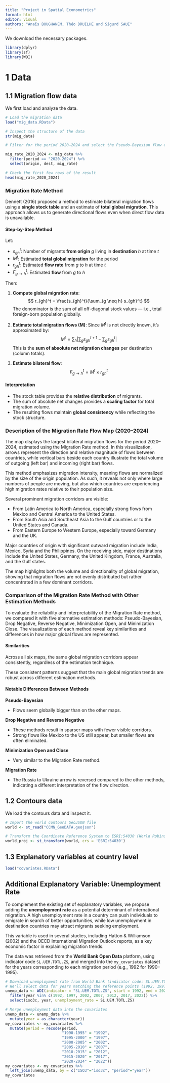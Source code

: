 ```yaml
---
title: "Project in Spatial Econometrics"
format: html
editor: visual
authors: "Anaïs BOUGHANEM, Théo DRUILHE and Sigurd SAUE"
---
```


We download the necessary packages.

```r
library(dplyr)
library(sf)
library(WDI)
```

# 1 Data

## 1.1 Migration flow data

We first load and analyze the data.

```r
# Load the migration data
load("mig_data.RData")

# Inspect the structure of the data
str(mig_data)
```

```r
# Filter for the period 2020–2024 and select the Pseudo-Bayesian flow estimates

mig_rate_2020_2024 <- mig_data %>%
  filter(period == "2020-2024") %>%
  select(origin, dest, mig_rate)

# Check the first few rows of the result
head(mig_rate_2020_2024)
```

### Migration Rate Method

Dennett (2016) proposed a method to estimate bilateral migration flows using a **single stock table** and an estimate of **total global migration**. This approach allows us to generate directional flows even when direct flow data is unavailable.

#### Step-by-Step Method

Let:

- $s_{gh}^t$: Number of migrants **from origin** $g$ living in **destination** $h$ at time $t$
- $M^t$: Estimated **total global migration** for the period
- $r_{gh}^t$: Estimated **flow rate** from $g$ to $h$ at time $t$
- $F_{g \rightarrow h}^t$: Estimated **flow** from $g$ to $h$

Then:

1. **Compute global migration rate**:
   $$
   r_{gh}^t = \frac{s_{gh}^t}{\sum_{g \neq h} s_{gh}^t}
   $$
   The denominator is the sum of all off-diagonal stock values — i.e., total foreign-born population globally.

2. **Estimate total migration flows (M)**:
   Since $M^t$ is not directly known, it's approximated by:
   $$
   M^t = \sum_h \left| \sum_g s_{gh}^{t+1} - \sum_g s_{gh}^{t} \right|
   $$
   This is the **sum of absolute net migration changes** per destination (column totals).

3. **Estimate bilateral flow**:
   $$
   F_{g \rightarrow h}^t = M^t \times r_{gh}^t
   $$

#### Interpretation

- The stock table provides the **relative distribution** of migrants.
- The sum of absolute net changes provides a **scaling factor** for total migration volume.
- The resulting flows maintain **global consistency** while reflecting the stock structure.

### Description of the Migration Rate Flow Map (2020–2024)

The map displays the largest bilateral migration flows for the period 2020–2024, estimated using the Migration Rate method. In this visualization, arrows represent the direction and relative magnitude of flows between countries, while vertical bars beside each country illustrate the total volume of outgoing (left bar) and incoming (right bar) flows.

This method emphasizes migration intensity, meaning flows are normalized by the size of the origin population. As such, it reveals not only where large numbers of people are moving, but also which countries are experiencing high migration rates relative to their population size.

Several prominent migration corridors are visible:

- From Latin America to North America, especially strong flows from Mexico and Central America to the United States.
- From South Asia and Southeast Asia to the Gulf countries or to the United States and Canada.
- From Eastern Europe to Western Europe, especially toward Germany and the UK.

Major countries of origin with significant outward migration include India, Mexico, Syria and the Philippines. On the receiving side, major destinations include the United States, Germany, the United Kingdom, France, Australia, and the Gulf states.

The map highlights both the volume and directionality of global migration, showing that migration flows are not evenly distributed but rather concentrated in a few dominant corridors.

### Comparison of the Migration Rate Method with Other Estimation Methods

To evaluate the reliability and interpretability of the Migration Rate method, we compared it with five alternative estimation methods: Pseudo-Bayesian, Drop Negative, Reverse Negative, Minimization Open, and Minimization Close. The visualizations of each method reveal key similarities and differences in how major global flows are represented.

#### Similarities

Across all six maps, the same global migration corridors appear consistently, regardless of the estimation technique.

These consistent patterns suggest that the main global migration trends are robust across different estimation methods.

#### Notable Differences Between Methods

**Pseudo-Bayesian**

- Flows seem globally bigger than on the other maps.

**Drop Negative and Reverse Negative**

- These methods result in sparser maps with fewer visible corridors.
- Strong flows like Mexico to the US still appear, but smaller flows are often eliminated.

**Minimization Open and Close**

- Very similar to the Migration Rate method.

**Migration Rate**

- The Russia to Ukraine arrow is reversed compared to the other methods, indicating a different interpretation of the flow direction.

## 1.2 Contours data

We load the contours data and inspect it.

```r
# Import the world contours GeoJSON file
world <- st_read("CCMN_GeoDATA.geojson")

# Transform the Coordinate Reference System to ESRI:54030 (World Robinson projection)
world_proj <- st_transform(world, crs = 'ESRI:54030')
```
## 1.3 Explanatory variables at country level

```r
load("covariates.RData")
```

## Additional Explanatory Variable: Unemployment Rate

To complement the existing set of explanatory variables, we propose adding the **unemployment rate** as a potential determinant of international migration. A high unemployment rate in a country can push individuals to emigrate in search of better opportunities, while low unemployment in destination countries may attract migrants seeking employment.

This variable is used in several studies, including Hatton & Williamson (2002) and the OECD International Migration Outlook reports, as a key economic factor in explaining migration trends.

The data was retrieved from the **World Bank Open Data** platform, using indicator code `SL.UEM.TOTL.ZS`, and merged into the `my_covariates` dataset for the years corresponding to each migration period (e.g., 1992 for 1990–1995).

```r
# Download unemployment rate from World Bank (indicator code: SL.UEM.TOTL.ZS)
# We'll select data for years matching the reference points (1992, 1997, 2007, 2012, 2017, 2022)
unemp_data <- WDI(indicator = "SL.UEM.TOTL.ZS", start = 1992, end = 2022, extra = TRUE) %>%
  filter(year %in% c(1992, 1997, 2002, 2007, 2012, 2017, 2022)) %>%
  select(iso3c, year, unemployment_rate = SL.UEM.TOTL.ZS)
```

```r
# Merge unemployment data into the covariates
unemp_data <- unemp_data %>%
  mutate(year = as.character(year))
my_covariates <- my_covariates %>%
  mutate(period = recode(period,
                         "1990-1995" = "1992",
                         "1995-2000" = "1997",
                         "2000-2005" = "2002",
                         "2005-2010" = "2007",
                         "2010-2015" = "2012",
                         "2015-2020" = "2017",
                         "2020-2024" = "2022"))
my_covariates <- my_covariates %>%
  left_join(unemp_data, by = c("ISO3"="iso3c", "period"="year"))
my_covariates
```
